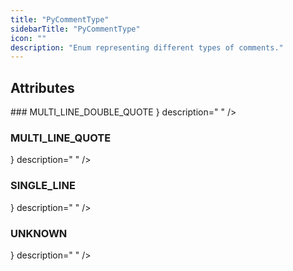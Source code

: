 ```yaml
---
title: "PyCommentType"
sidebarTitle: "PyCommentType"
icon: ""
description: "Enum representing different types of comments."
---
```


<GithubLinkNote link="https://github.com/codegen-sh/codegen-sdk/blob/mintlify-doc-fix/src/codegen/sdk/python/statements/comment.py#L15-L21" />


## Attributes
<HorizontalDivider />
### <span className="text-primary">MULTI_LINE_DOUBLE_QUOTE</span>
<HorizontalDivider light={true} />
<Attribute type={ <span></span> } description="
" />

### <span className="text-primary">MULTI_LINE_QUOTE</span>
<HorizontalDivider light={true} />
<Attribute type={ <span></span> } description="
" />

### <span className="text-primary">SINGLE_LINE</span>
<HorizontalDivider light={true} />
<Attribute type={ <span></span> } description="
" />

### <span className="text-primary">UNKNOWN</span>
<HorizontalDivider light={true} />
<Attribute type={ <span></span> } description="
" />



